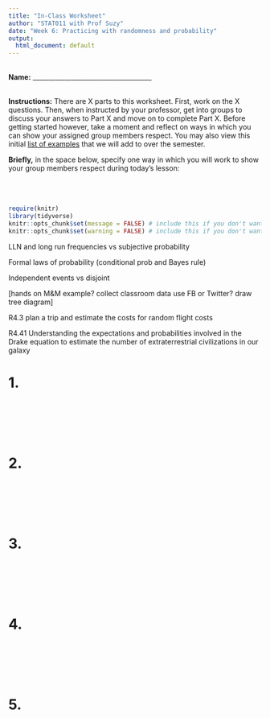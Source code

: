 ```yaml
---
title: "In-Class Worksheet"
author: "STAT011 with Prof Suzy"
date: "Week 6: Practicing with randomness and probability"
output:
  html_document: default
---
```

<br>
**Name:** _____________________________________

<br>
**Instructions:** There are X parts to this worksheet. First, work on the X questions. Then, when instructed by your professor, get into groups to discuss your answers to Part X and move on to complete Part X. Before getting started however, take a moment and reflect on ways in which you can show your assigned group members respect. You may also view this initial [list of examples](https://docs.google.com/document/d/1emP8SiS2IO-_blKdVmVp-CJTr0NLlKG4vzMnphH-P7E/edit?usp=sharing) that we will add to over the semester.

**Briefly,** in the space below, specify one way in which you will work to show your group members respect during today's lesson:
<br>
<br>
<br>
<br>

```r
require(knitr)
library(tidyverse)
knitr::opts_chunk$set(message = FALSE) # include this if you don't want markdown to knit messages
knitr::opts_chunk$set(warning = FALSE) # include this if you don't want markdown to knit warnings
```



LLN and long run frequencies vs subjective probability 

Formal laws of probability (conditional prob and Bayes rule)

Independent events vs disjoint 

[hands on M&M example? collect classroom data use FB or Twitter? draw tree diagram]

R4.3 plan a trip and estimate the costs for random flight costs 

R4.41 Understanding the expectations and probabilities involved in the Drake equation to estimate the number of extraterrestrial civilizations in our galaxy 




# 1.  

<br>
<br>
<br>
<br>


# 2.  

<br>
<br>
<br>
<br>

# 3. 

<br>
<br>
<br>
<br>

# 4. 

<br>
<br>
<br>
<br>

# 5.  

<br>
<br>
<br>
<br>
